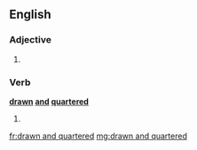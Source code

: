 ==English==

===Adjective===
{{head|en|adjective|head=[[drawn]] [[and]] [[quartered]]}}

# {{alternative form of|hanged, drawn and quartered}}

===Verb===
'''[[drawn]] [[and]] [[quartered]]'''

# {{past participle of|draw and quarter}}

[[fr:drawn and quartered]]
[[mg:drawn and quartered]]